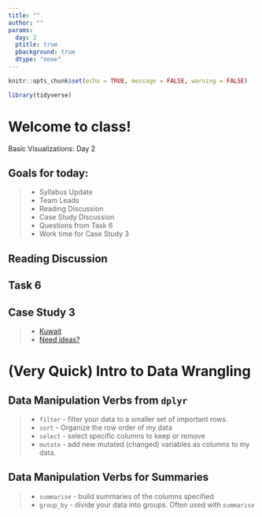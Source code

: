 ```yaml
---
title: ""
author: ""
params:
  day: 2
  ptitle: true
  pbackground: true
  dtype: "none"
---
```


```r
knitr::opts_chunk$set(echo = TRUE, message = FALSE, warning = FALSE)

library(tidyverse)
```

# Welcome to class! {data-background=#e8c35d}

Basic Visualizations: Day 2

## Goals for today:

> - Syllabus Update
> - Team Leads
    - Reading Discussion
    - Case Study Discussion
> - Questions from Task 6
> - Work time for Case Study 3

## Reading Discussion

## Task 6

## Case Study 3

>- [Kuwait](https://github.com/jennybc/gapminder/issues/9)
>- [Need ideas?](https://www.r-graph-gallery.com/)

# (Very Quick) Intro to Data Wrangling {data-background=#e8c35d}

## Data Manipulation Verbs from `dplyr`

> - `filter`  - filter your data to a smaller set of important rows.
> - `sort` - Organize the row order of my data
> - `select`  - select specific columns to keep or remove 
> - `mutate`  - add new mutated (changed) variables as columns to my data.


## Data Manipulation Verbs for Summaries

> - `summarise` - build summaries of the columns specified
> - `group_by`  - divide your data into groups. Often used with `summarise`



